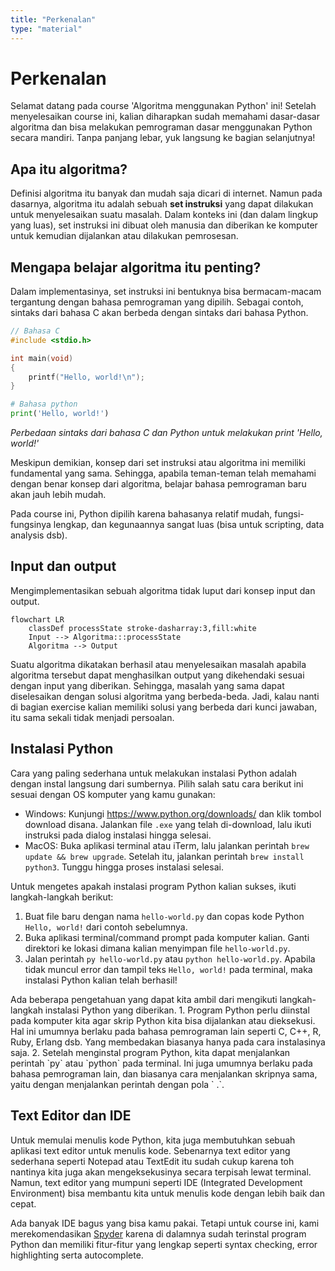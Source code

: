 ```yaml
---
title: "Perkenalan"
type: "material"
---
```



# Perkenalan

Selamat datang pada course 'Algoritma menggunakan Python' ini! Setelah menyelesaikan course ini, kalian diharapkan sudah memahami dasar-dasar algoritma dan bisa melakukan pemrograman dasar menggunakan Python secara mandiri. Tanpa panjang lebar, yuk langsung ke bagian selanjutnya!

## Apa itu algoritma?

Definisi algoritma itu banyak dan mudah saja dicari di internet. Namun pada dasarnya, algoritma itu adalah sebuah **set instruksi** yang dapat dilakukan untuk menyelesaikan suatu masalah. Dalam konteks ini (dan dalam lingkup yang luas), set instruksi ini dibuat oleh manusia dan diberikan ke komputer untuk kemudian dijalankan atau dilakukan pemrosesan.

## Mengapa belajar algoritma itu penting?

Dalam implementasinya, set instruksi ini bentuknya bisa bermacam-macam tergantung dengan bahasa pemrograman yang dipilih. Sebagai contoh, sintaks dari bahasa C akan berbeda dengan sintaks dari bahasa Python.

```c
// Bahasa C
#include <stdio.h>

int main(void)
{
    printf("Hello, world!\n");
}
```

```python
# Bahasa python
print('Hello, world!')
```

_Perbedaan sintaks dari bahasa C dan Python untuk melakukan print 'Hello, world!'_

Meskipun demikian, konsep dari set instruksi atau algoritma ini memiliki fundamental yang sama. Sehingga, apabila teman-teman telah memahami dengan benar konsep dari algoritma, belajar bahasa pemrograman baru akan jauh lebih mudah.

Pada course ini, Python dipilih karena bahasanya relatif mudah, fungsi-fungsinya lengkap, dan kegunaannya sangat luas (bisa untuk scripting, data analysis dsb).

## Input dan output

Mengimplementasikan sebuah algoritma tidak luput dari konsep input dan output.

```mermaid
flowchart LR
    classDef processState stroke-dasharray:3,fill:white
    Input --> Algoritma:::processState
    Algoritma --> Output
```

Suatu algoritma dikatakan berhasil atau menyelesaikan masalah apabila algoritma tersebut dapat menghasilkan output yang dikehendaki sesuai dengan input yang diberikan. Sehingga, masalah yang sama dapat diselesaikan dengan solusi algoritma yang berbeda-beda. Jadi, kalau nanti di bagian exercise kalian memiliki solusi yang berbeda dari kunci jawaban, itu sama sekali tidak menjadi persoalan.

## Instalasi Python

Cara yang paling sederhana untuk melakukan instalasi Python adalah dengan instal langsung dari sumbernya. Pilih salah satu cara berikut ini sesuai dengan OS komputer yang kamu gunakan:

- Windows: Kunjungi https://www.python.org/downloads/ dan klik tombol download disana. Jalankan file `.exe` yang telah di-download, lalu ikuti instruksi pada dialog instalasi hingga selesai.
- MacOS: Buka aplikasi terminal atau iTerm, lalu jalankan perintah `brew update && brew upgrade`. Setelah itu, jalankan perintah `brew install python3`. Tunggu hingga proses instalasi selesai.

Untuk mengetes apakah instalasi program Python kalian sukses, ikuti langkah-langkah berikut:

1. Buat file baru dengan nama `hello-world.py` dan copas kode Python `Hello, world!` dari contoh sebelumnya.
2. Buka aplikasi terminal/command prompt pada komputer kalian. Ganti direktori ke lokasi dimana kalian menyimpan file `hello-world.py`.
3. Jalan perintah `py hello-world.py` atau `python hello-world.py`. Apabila tidak muncul error dan tampil teks `Hello, world!` pada terminal, maka instalasi Python kalian telah berhasil!

<Alert>
Ada beberapa pengetahuan yang dapat kita ambil dari mengikuti langkah-langkah instalasi Python yang diberikan.
1. Program Python perlu diinstal pada komputer kita agar skrip Python kita bisa dijalankan atau dieksekusi. Hal ini umumnya berlaku pada bahasa pemrograman lain seperti C, C++, R, Ruby, Erlang dsb. Yang membedakan biasanya hanya pada cara instalasinya saja.
2. Setelah menginstal program Python, kita dapat menjalankan perintah `py` atau `python` pada terminal. Ini juga umumnya berlaku pada bahasa pemrograman lain, dan biasanya cara menjalankan skripnya sama, yaitu dengan menjalankan perintah dengan pola `<nama-command> <nama-file>.<ekstensi>`.
</Alert>

## Text Editor dan IDE

Untuk memulai menulis kode Python, kita juga membutuhkan sebuah aplikasi text editor untuk menulis kode. Sebenarnya text editor yang sederhana seperti Notepad atau TextEdit itu sudah cukup karena toh nantinya kita juga akan mengeksekusinya secara terpisah lewat terminal. Namun, text editor yang mumpuni seperti IDE (Integrated Development Environment) bisa membantu kita untuk menulis kode dengan lebih baik dan cepat.

Ada banyak IDE bagus yang bisa kamu pakai. Tetapi untuk course ini, kami merekomendasikan [Spyder](https://www.spyder-ide.org/) karena di dalamnya sudah terinstal program Python dan memiliki fitur-fitur yang lengkap seperti syntax checking, error highlighting serta autocomplete.
